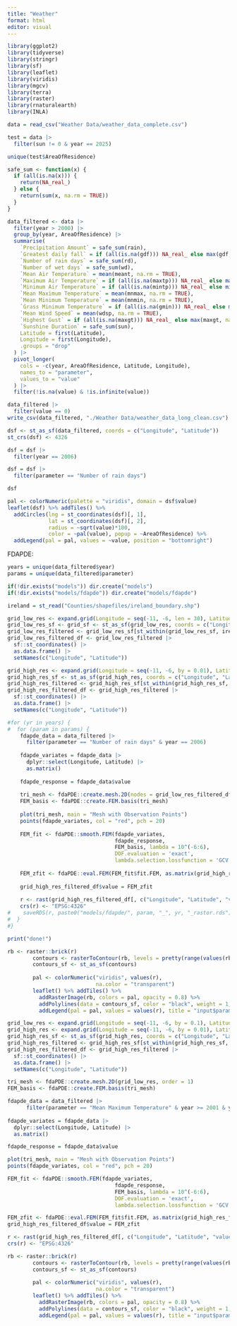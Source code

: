 ```yaml
---
title: "Weather"
format: html
editor: visual
---
```


```r
library(ggplot2)
library(tidyverse)
library(stringr)
library(sf)
library(leaflet)
library(viridis)
library(mgcv)
library(terra)
library(raster)
library(rnaturalearth)
library(INLA)
```

```r
data = read_csv("Weather Data/weather_data_complete.csv")

test = data |>
  filter(sun != 0 & year == 2025)

unique(test$AreaOfResidence)
```

```r
safe_sum <- function(x) {
  if (all(is.na(x))) {
    return(NA_real_)
  } else {
    return(sum(x, na.rm = TRUE))
  }
}

data_filtered <- data |>
  filter(year > 2000) |>
  group_by(year, AreaOfResidence) |>
  summarise(
    `Precipitation Amount` = safe_sum(rain),
    `Greatest daily fall` = if (all(is.na(gdf))) NA_real_ else max(gdf, na.rm = TRUE),
    `Number of rain days` = safe_sum(rd),
    `Number of wet days` = safe_sum(wd),
    `Mean Air Temperature` = mean(meant, na.rm = TRUE),
    `Maximum Air Temperature` = if (all(is.na(maxtp))) NA_real_ else max(maxtp, na.rm = TRUE),
    `Minimum Air Temperature` = if (all(is.na(mintp))) NA_real_ else min(mintp, na.rm = TRUE),
    `Mean Maximum Temperature` = mean(mnmax, na.rm = TRUE),
    `Mean Minimum Temperature` = mean(mnmin, na.rm = TRUE),
    `Grass Minimum Temperature` = if (all(is.na(gmin))) NA_real_ else min(gmin, na.rm = TRUE),
    `Mean Wind Speed` = mean(wdsp, na.rm = TRUE),
    `Highest Gust` = if (all(is.na(maxgt))) NA_real_ else max(maxgt, na.rm = TRUE),
    `Sunshine Duration` = safe_sum(sun),
    Latitude = first(Latitude),
    Longitude = first(Longitude),
    .groups = "drop"
  ) |>
  pivot_longer(
    cols = -c(year, AreaOfResidence, Latitude, Longitude),
    names_to = "parameter",
    values_to = "value"
  ) |>
  filter(!is.na(value) & !is.infinite(value))

data_filtered |>
  filter(value == 0)
write_csv(data_filtered, "./Weather Data/weather_data_long_clean.csv")
```

```r
dsf <- st_as_sf(data_filtered, coords = c("Longitude", "Latitude"))
st_crs(dsf) <- 4326

dsf = dsf |>
  filter(year == 2006)

dsf = dsf |>
  filter(parameter == "Number of rain days")

dsf
```

```r
pal <- colorNumeric(palette = "viridis", domain = dsf$value)
leaflet(dsf) %>% addTiles() %>%
  addCircles(lng = st_coordinates(dsf)[, 1],
             lat = st_coordinates(dsf)[, 2],
             radius = ~sqrt(value)*100,
             color = ~pal(value), popup = ~AreaOfResidence) %>%
  addLegend(pal = pal, values = ~value, position = "bottomright")
```

FDAPDE:

```r
years = unique(data_filtered$year)
params = unique(data_filtered$parameter)

if(!dir.exists("models")) dir.create("models")
if(!dir.exists("models/fdapde")) dir.create("models/fdapde")

ireland = st_read("Counties/shapefiles/ireland_boundary.shp")

grid_low_res <- expand.grid(Longitude = seq(-11, -6, len = 30), Latitude = seq(51, 56, len = 30))
grid_low_res_sf <- grid_sf <- st_as_sf(grid_low_res, coords = c("Longitude", "Latitude"), crs = 4326)
grid_low_res_filtered <- grid_low_res_sf[st_within(grid_low_res_sf, ireland, sparse = FALSE), ]
grid_low_res_filtered_df <- grid_low_res_filtered |>
  sf::st_coordinates() |>
  as.data.frame() |>
  setNames(c("Longitude", "Latitude"))

grid_high_res <- expand.grid(Longitude = seq(-11, -6, by = 0.01), Latitude = seq(51, 56, by = 0.01))
grid_high_res_sf <- st_as_sf(grid_high_res, coords = c("Longitude", "Latitude"), crs = 4326)
grid_high_res_filtered <- grid_high_res_sf[st_within(grid_high_res_sf, ireland, sparse = FALSE), ]
grid_high_res_filtered_df <- grid_high_res_filtered |>
  sf::st_coordinates() |>
  as.data.frame() |>
  setNames(c("Longitude", "Latitude"))

#for (yr in years) {
#  for (param in params) {
    fdapde_data = data_filtered |>
      filter(parameter == "Number of rain days" & year == 2006)
    
    fdapde_variates = fdapde_data |>
      dplyr::select(Longitude, Latitude) |>
      as.matrix()
    
    fdapde_response = fdapde_data$value
    
    tri_mesh <- fdaPDE::create.mesh.2D(nodes = grid_low_res_filtered_df, order = 1)
    FEM_basis <- fdaPDE::create.FEM.basis(tri_mesh)
    
    plot(tri_mesh, main = "Mesh with Observation Points")
    points(fdapde_variates, col = "red", pch = 20)
    
    FEM_fit <- fdaPDE::smooth.FEM(fdapde_variates, 
                                  fdapde_response, 
                                  FEM_basis, lambda = 10^(-6:6),
                                  DOF.evaluation = 'exact', 
                                  lambda.selection.lossfunction = 'GCV')
    
    FEM_zfit <- fdaPDE::eval.FEM(FEM_fit$fit.FEM, as.matrix(grid_high_res_filtered_df))
    
    grid_high_res_filtered_df$value = FEM_zfit
    
    r <- rast(grid_high_res_filtered_df[, c("Longitude", "Latitude", "value")], type="xyz")
    crs(r) <- "EPSG:4326"
#    saveRDS(r, paste0("models/fdapde/", param, "_", yr, "_rastor.rds"))
#  }
#}

print("done!")
```

```r
rb <- raster::brick(r)
        contours <- rasterToContour(rb, levels = pretty(range(values(rb), na.rm = TRUE), n = 10))
        contours_sf <- st_as_sf(contours)
        
        pal <- colorNumeric("viridis", values(r),
                            na.color = "transparent")
        leaflet() %>% addTiles() %>%
          addRasterImage(rb, colors = pal, opacity = 0.8) %>%
          addPolylines(data = contours_sf, color = "black", weight = 1, opacity = 0.7) %>%
          addLegend(pal = pal, values = values(r), title = "input$parameter")
```

```r
grid_low_res <- expand.grid(Longitude = seq(-11, -6, by = 0.1), Latitude = seq(51, 56, by = 0.1))
grid_high_res <- expand.grid(Longitude = seq(-11, -6, by = 0.01), Latitude = seq(51, 56, by = 0.01))
grid_high_res_sf <- st_as_sf(grid_high_res, coords = c("Longitude", "Latitude"), crs = 4326)
grid_high_res_filtered <- grid_high_res_sf[st_within(grid_high_res_sf, ireland, sparse = FALSE), ]
grid_high_res_filtered_df <- grid_high_res_filtered |>
  sf::st_coordinates() |>
  as.data.frame() |>
  setNames(c("Longitude", "Latitude"))

tri_mesh <- fdaPDE::create.mesh.2D(grid_low_res, order = 1)
FEM_basis <- fdaPDE::create.FEM.basis(tri_mesh)

fdapde_data = data_filtered |>
      filter(parameter == "Mean Maximum Temperature" & year >= 2001 & year <= 2005)
    
fdapde_variates = fdapde_data |>
  dplyr::select(Longitude, Latitude) |>
  as.matrix()

fdapde_response = fdapde_data$value

plot(tri_mesh, main = "Mesh with Observation Points")
points(fdapde_variates, col = "red", pch = 20)

FEM_fit <- fdaPDE::smooth.FEM(fdapde_variates, 
                                  fdapde_response, 
                                  FEM_basis, lambda = 10^(-6:6),
                                  DOF.evaluation = 'exact', 
                                  lambda.selection.lossfunction = 'GCV')

FEM_zfit <- fdaPDE::eval.FEM(FEM_fit$fit.FEM, as.matrix(grid_high_res_filtered_df[,c("Longitude", "Latitude")]))
grid_high_res_filtered_df$value = FEM_zfit

r <- rast(grid_high_res_filtered_df[, c("Longitude", "Latitude", "value")], type="xyz")
crs(r) <- "EPSG:4326"
```

```r
rb <- raster::brick(r)
        contours <- rasterToContour(rb, levels = pretty(range(values(rb), na.rm = TRUE), n = 10))
        contours_sf <- st_as_sf(contours)
        
        pal <- colorNumeric("viridis", values(r),
                            na.color = "transparent")
        leaflet() %>% addTiles() %>%
          addRasterImage(rb, colors = pal, opacity = 0.8) %>%
          addPolylines(data = contours_sf, color = "black", weight = 1, opacity = 0.7) %>%
          addLegend(pal = pal, values = values(r), title = "input$parameter")
```
